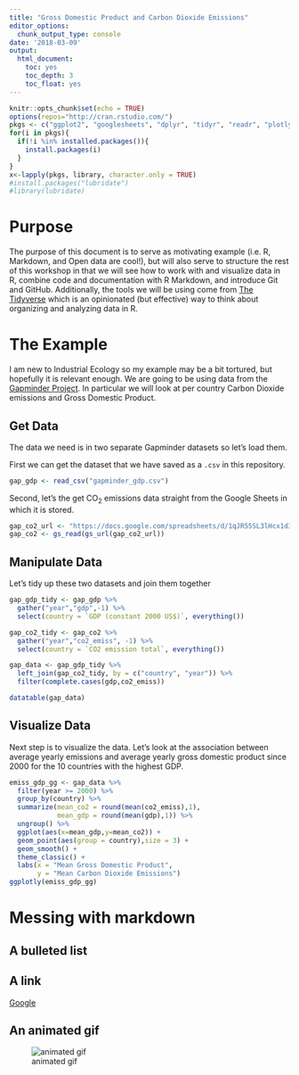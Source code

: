 ```yaml
---
title: "Gross Domestic Product and Carbon Dioxide Emissions"
editor_options:
  chunk_output_type: console
date: '2018-03-09'
output:
  html_document:
    toc: yes
    toc_depth: 3
    toc_float: yes
---
```


```r
knitr::opts_chunk$set(echo = TRUE)
options(repos="http://cran.rstudio.com/")
pkgs <- c("ggplot2", "googlesheets", "dplyr", "tidyr", "readr", "plotly", "DT")
for(i in pkgs){
  if(!i %in% installed.packages()){
    install.packages(i)
  }
}
x<-lapply(pkgs, library, character.only = TRUE)
#install.packages("lubridate")
#library(lubridate)
```

# Purpose

The purpose of this document is to serve as motivating example (i.e. R, Markdown, and Open data are cool!), but will also serve to structure the rest of this workshop in that we will see how to work with and visualize data in R, combine code and documentation with R Markdown, and introduce Git and GitHub. Additionally, the tools we will be using come from [The Tidyverse](https://tidyverse.org) which is an opinionated (but effective) way to think about organizing and analyzing data in R.

# The Example

I am new to Industrial Ecology so my example may be a bit tortured, but hopefully it is relevant enough.  We are going to be using data from the [Gapminder Project](https://www.gapminder.org/data/).  In particular we will look at per country Carbon Dioxide emissions and Gross Domestic Product.  

## Get Data 

The data we need is in two separate Gapminder datasets so let's load them.

First we can get the dataset that we have saved as a `.csv` in this repository.

```r
gap_gdp <- read_csv("gapminder_gdp.csv")
```

Second, let's the get CO~2~ emissions data straight from the Google Sheets in which it is stored.

```r
gap_co2_url <- "https://docs.google.com/spreadsheets/d/1qJR55SL3lHcx1d3hMHJ1dMYqAog9sXofaPWjPkpO4QQ/pub"
gap_co2 <- gs_read(gs_url(gap_co2_url))
```

## Manipulate Data

Let's tidy up these two datasets and join them together

```r
gap_gdp_tidy <- gap_gdp %>%
  gather("year","gdp",-1) %>%
  select(country = `GDP (constant 2000 US$)`, everything())

gap_co2_tidy <- gap_co2 %>%
  gather("year","co2_emiss", -1) %>%
  select(country = `CO2 emission total`, everything())

gap_data <- gap_gdp_tidy %>%
  left_join(gap_co2_tidy, by = c("country", "year")) %>%
  filter(complete.cases(gdp,co2_emiss))

datatable(gap_data)
```

## Visualize Data

Next step is to visualize the data.  Let's look at the association between average yearly emissions and average yearly gross domestic product since 2000 for the 10 countries with the highest GDP.

```r
emiss_gdp_gg <- gap_data %>%
  filter(year >= 2000) %>%
  group_by(country) %>%
  summarize(mean_co2 = round(mean(co2_emiss),1),
            mean_gdp = round(mean(gdp),1)) %>%
  ungroup() %>%
  ggplot(aes(x=mean_gdp,y=mean_co2)) +
  geom_point(aes(group = country),size = 3) +
  geom_smooth() +
  theme_classic() +
  labs(x = "Mean Gross Domestic Product",
       y = "Mean Carbon Dioxide Emissions")
ggplotly(emiss_gdp_gg)
```

# Messing with markdown

## A bulleted list

## A link

[Google](https://www.google.com)

## An animated gif

![animated gif](https://media.giphy.com/media/eEtxYul1kBS80/giphy.gif)

